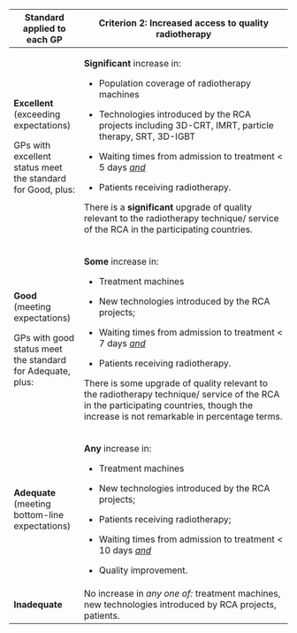 +-------------------------------------------------------------+----------------------------------------------------------------------------------------------------------------------------------------------------------------------------------------+
| **Standard applied to each GP**                             | **Criterion 2: Increased access to quality radiotherapy**                                                                                                                              |
+=============================================================+========================================================================================================================================================================================+
| **Excellent** (exceeding expectations)                      | **Significant** increase in:                                                                                                                                                           |
|                                                             |                                                                                                                                                                                        |
| GPs with excellent status meet the standard for Good, plus: | -   Population coverage of radiotherapy machines                                                                                                                                       |
|                                                             |                                                                                                                                                                                        |
|                                                             | -   Technologies introduced by the RCA projects including 3D-CRT, IMRT, particle therapy, SRT, 3D-IGBT                                                                                 |
|                                                             |                                                                                                                                                                                        |
|                                                             | -   Waiting times from admission to treatment \< 5 days [*and*]{.ul}                                                                                                                   |
|                                                             |                                                                                                                                                                                        |
|                                                             | -   Patients receiving radiotherapy.                                                                                                                                                   |
|                                                             |                                                                                                                                                                                        |
|                                                             | There is a **significant** upgrade of quality relevant to the radiotherapy technique/ service of the RCA in the participating countries.                                               |
+-------------------------------------------------------------+----------------------------------------------------------------------------------------------------------------------------------------------------------------------------------------+
| **Good** (meeting expectations)                             | **Some** increase in:                                                                                                                                                                  |
|                                                             |                                                                                                                                                                                        |
| GPs with good status meet the standard for Adequate, plus:  | -   Treatment machines                                                                                                                                                                 |
|                                                             |                                                                                                                                                                                        |
|                                                             | -   New technologies introduced by the RCA projects;                                                                                                                                   |
|                                                             |                                                                                                                                                                                        |
|                                                             | -   Waiting times from admission to treatment \< 7 days [*and*]{.ul}                                                                                                                   |
|                                                             |                                                                                                                                                                                        |
|                                                             | -   Patients receiving radiotherapy.                                                                                                                                                   |
|                                                             |                                                                                                                                                                                        |
|                                                             | There is some upgrade of quality relevant to the radiotherapy technique/ service of the RCA in the participating countries, though the increase is not remarkable in percentage terms. |
+-------------------------------------------------------------+----------------------------------------------------------------------------------------------------------------------------------------------------------------------------------------+
| **Adequate** (meeting bottom-line expectations)             | **Any** increase in:                                                                                                                                                                   |
|                                                             |                                                                                                                                                                                        |
|                                                             | -   Treatment machines                                                                                                                                                                 |
|                                                             |                                                                                                                                                                                        |
|                                                             | -   New technologies introduced by the RCA projects;                                                                                                                                   |
|                                                             |                                                                                                                                                                                        |
|                                                             | -   Patients receiving radiotherapy;                                                                                                                                                   |
|                                                             |                                                                                                                                                                                        |
|                                                             | -   Waiting times from admission to treatment \< 10 days [*and*]{.ul}                                                                                                                  |
|                                                             |                                                                                                                                                                                        |
|                                                             | -   Quality improvement.                                                                                                                                                               |
+-------------------------------------------------------------+----------------------------------------------------------------------------------------------------------------------------------------------------------------------------------------+
| **Inadequate**                                              | No increase in *any one of:* treatment machines, new technologies introduced by RCA projects, patients.                                                                                |
+-------------------------------------------------------------+----------------------------------------------------------------------------------------------------------------------------------------------------------------------------------------+

\
